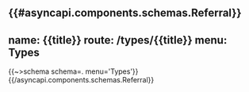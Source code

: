 
{{#asyncapi.components.schemas.Referral}}
---
name: {{title}}
route: /types/{{title}}
menu: Types
---
{{~>schema schema=. menu='Types'}}
{{/asyncapi.components.schemas.Referral}}
